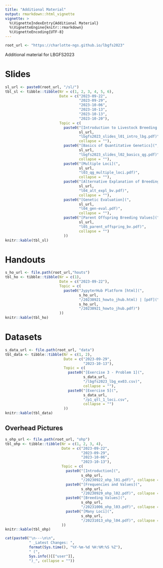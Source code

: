 ```yaml
---
title: "Additional Material"
output: rmarkdown::html_vignette
vignette: >
  %\VignetteIndexEntry{Additional Material}
  %\VignetteEngine{knitr::rmarkdown}
  %\VignetteEncoding{UTF-8}
---
```


```r
root_url <- "https://charlotte-ngs.github.io/lbgfs2023" 
```

Additional material for LBGFS2023

# Slides

```r
sl_url <- paste0(root_url, "/sl/")
tbl_sl <- tibble::tibble(Nr = c(1, 2, 3, 4, 5, 6),
                         Date = c("2023-09-22",
                                  "2023-09-29",
                                  "2023-10-06",
                                  "2023-10-13",
                                  "2023-10-13",
                                  "2023-10-20"),
                         Topic = c(
                           paste0("[Introduction to Livestock Breeding and Genomics](", 
                                  sl_url, 
                                  "lbgfs2023_slides_l01_intro_lbg.pdf)", 
                                  collapse = ""),
                           paste0("[Basics of Quantitative Genetics](", 
                                  sl_url, 
                                  "lbgfs2023_slides_l02_basics_qg.pdf)", 
                                  collapse = ""),
                           paste0("[Multiple Loci](",
                                  sl_url,
                                  "l03_qg_multiple_loci.pdf)", 
                                  collapse = ""),
                           paste0("[Alternative Explanation of Breeding Values](",
                                  sl_url,
                                  "l04_alt_expl_bv.pdf)",
                                  collapse = ""),
                           paste0("[Genetic Evaluation](",
                                  sl_url,
                                  "l04_gen-eval.pdf)",
                                  collapse = ""),
                           paste0("[Parent Offspring Breeding Values](",
                                  sl_url,
                                  "l05_parent_offspring_bv.pdf)", 
                                  collapse = "")
                           ))
knitr::kable(tbl_sl)
```


# Handouts

```r
s_ho_url <- file.path(root_url,"houts")
tbl_ho <- tibble::tibble(Nr = c(1),
                         Date = c("2023-09-22"),
                         Topic = c(
                           paste0("JypyterHub Platform [html](",
                                  s_ho_url, 
                                  "/20230921_howto_jhub.html) | [pdf](",
                                  s_ho_url,
                                  "/20230921_howto_jhub.pdf)")
                         ))
knitr::kable(tbl_ho)
```


# Datasets

```r
s_data_url <- file.path(root_url, "data")
tbl_data <- tibble::tibble(Nr = c(1, 2),
                           Date = c("2023-09-29",
                                    "2023-10-13"),
                           Topic = c(
                             paste0("[Exercise 3 - Problem 1](",
                                    s_data_url, 
                                    "/lbgfs2023_lbg_ex03.csv)",
                                    collapse = ""),
                             paste0("[Exercise 5](",
                                    s_data_url,
                                    "/p1_qtl_1_loci.csv",
                                    collapse = "")
                           ))
knitr::kable(tbl_data)
```


## Overhead Pictures

```r
s_ohp_url <- file.path(root_url, "ohp")
tbl_ohp <- tibble::tibble(Nr = c(1, 2, 3, 4),
                          Date = c("2023-09-22",
                                   "2023-09-29",
                                   "2023-10-06",
                                   "2023-10-13"),
                          Topic = c(
                            paste0("[Introduction](",
                                   s_ohp_url,
                                   "/20230922_ohp_l01.pdf)", collapse = ""),
                            paste0("[Frequencies and Values](",
                                   s_ohp_url,
                                   "/20230929_ohp_l02.pdf)", collapse = ""),
                            paste0("[Breeding Values](",
                                   s_ohp_url,
                                   "/20231006_ohp_l03.pdf)", collapse = ""),
                            paste0("[Many Loci](", 
                                   s_ohp_url, 
                                   "/20231013_ohp_l04.pdf)", collapse = "")
                          ))
knitr::kable(tbl_ohp)
```



```r
cat(paste0("\n---\n\n", 
           " _Latest Changes: ", 
           format(Sys.time(), "%Y-%m-%d %H:%M:%S %Z"), 
           " (", 
           Sys.info()[["user"]], 
           ")_", collapse = ""))
```




